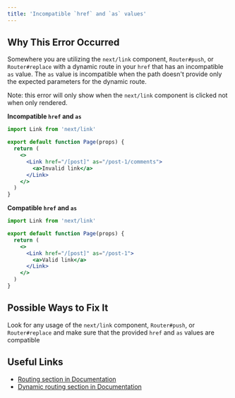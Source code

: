 ```yaml
---
title: 'Incompatible `href` and `as` values'
---
```


## Why This Error Occurred

Somewhere you are utilizing the `next/link` component, `Router#push`, or `Router#replace` with a dynamic route in your `href` that has an incompatible `as` value. The `as` value is incompatible when the path doesn't provide only the expected parameters for the dynamic route.

Note: this error will only show when the `next/link` component is clicked not when only rendered.

**Incompatible `href` and `as`**

```jsx filename="pages/blog.js"
import Link from 'next/link'

export default function Page(props) {
  return (
    <>
      <Link href="/[post]" as="/post-1/comments">
        <a>Invalid link</a>
      </Link>
    </>
  )
}
```

**Compatible `href` and `as`**

```jsx filename="pages/blog.js"
import Link from 'next/link'

export default function Page(props) {
  return (
    <>
      <Link href="/[post]" as="/post-1">
        <a>Valid link</a>
      </Link>
    </>
  )
}
```

## Possible Ways to Fix It

Look for any usage of the `next/link` component, `Router#push`, or `Router#replace` and make sure that the provided `href` and `as` values are compatible

## Useful Links

- [Routing section in Documentation](/docs/pages/building-your-application/routing)
- [Dynamic routing section in Documentation](/docs/pages/building-your-application/routing/dynamic-routes)
